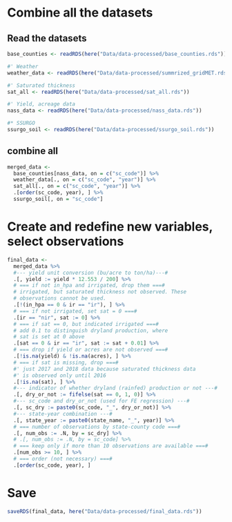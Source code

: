 # Combine all the datasets

## Read the datasets

```r
base_counties <- readRDS(here("Data/data-processed/base_counties.rds"))

#' Weather
weather_data <- readRDS(here("Data/data-processed/summrized_gridMET.rds"))

#' Saturated thickness
sat_all <- readRDS(here("Data/data-processed/sat_all.rds"))

#' Yield, acreage data
nass_data <- readRDS(here("Data/data-processed/nass_data.rds"))

#* SSURGO
ssurgo_soil <- readRDS(here("Data/data-processed/ssurgo_soil.rds"))
```

## combine all

```r
merged_data <-
  base_counties[nass_data, on = c("sc_code")] %>%
  weather_data[., on = c("sc_code", "year")] %>%
  sat_all[., on = c("sc_code", "year")] %>%
  .[order(sc_code, year), ] %>%
  ssurgo_soil[, on = "sc_code"]
```

# Create and redefine new variables, select observations

```r
final_data <-
  merged_data %>%
  #--- yield unit conversion (bu/acre to ton/ha)---#
  .[, yield := yield * 12.553 / 200] %>%
  # === if not in_hpa and irrigated, drop them ===#
  # irrigated, but saturated thickness not observed. These
  # observations cannot be used.
  .[!(in_hpa == 0 & ir == "ir"), ] %>%
  # === if not irrigated, set sat = 0 ===#
  .[ir == "nir", sat := 0] %>%
  # === if sat == 0, but indicated irrigated ===#
  # add 0.1 to distinguish dryland production, where
  # sat is set at 0 above
  .[sat == 0 & ir == "ir", sat := sat + 0.01] %>%
  # === drop if yield or acres are not observed ===#
  .[!is.na(yield) & !is.na(acres), ] %>%
  # === if sat is missing, drop ===#
  #' just 2017 and 2018 data because saturated thickness data
  #' is observed only until 2016
  .[!is.na(sat), ] %>%
  #--- indicator of whether dryland (rainfed) production or not ---#
  .[, dry_or_not := fifelse(sat == 0, 1, 0)] %>%
  #--- sc_code and dry_or_not (used for FE regression) ---#
  .[, sc_dry := paste0(sc_code, "_", dry_or_not)] %>%
  #--- state-year combination ---#
  .[, state_year := paste0(state_name, "_", year)] %>%
  # === number of observations by state-county code ===#
  .[, num_obs := .N, by = sc_dry] %>%
  # .[, num_obs := .N, by = sc_code] %>%
  # === keep only if more than 10 observations are available ===#
  .[num_obs >= 10, ] %>%
  # === order (not necessary) ===#
  .[order(sc_code, year), ]
```

# Save

```r
saveRDS(final_data, here("Data/data-processed/final_data.rds"))
```

